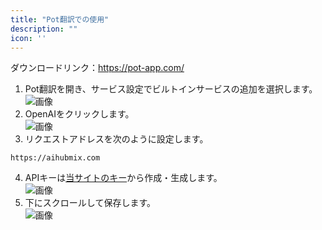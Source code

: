```yaml
---
title: "Pot翻訳での使用"
description: ""
icon: ''
---
```


ダウンロードリンク：https://pot-app.com/
1. Pot翻訳を開き、サービス設定でビルトインサービスの追加を選択します。  
![画像](../media/pot1.png)  
2. OpenAIをクリックします。  
![画像](../media/pot2.png) 
3. リクエストアドレスを次のように設定します。 
```
https://aihubmix.com
```    
4. APIキーは[当サイトのキー](https://aihubmix.com/token)から作成・生成します。   
![画像](../media/pot3.png)
5. 下にスクロールして保存します。  
![画像](../media/pot4.png)